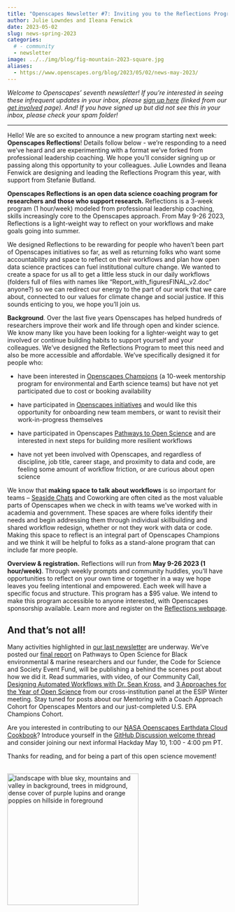```yaml
---
title: "Openscapes Newsletter #7: Inviting you to the Reflections Program"
author: Julie Lowndes and Ileana Fenwick
date: 2023-05-02
slug: news-spring-2023
categories:
  # - community
  - newsletter
image: ../../img/blog/fig-mountain-2023-square.jpg
aliases: 
  - https://www.openscapes.org/blog/2023/05/02/news-may-2023/
---
```


*Welcome to Openscapes' seventh newsletter! If you're interested in seeing these infrequent updates in your inbox, please [sign up here](https://docs.google.com/forms/d/e/1FAIpQLSdgVXRp3V-w94GPWkR31RUfyBl37EphdQSlCOcnyeNlf8OLWw/viewform) (linked from our [get involved](https://openscapes.org/contact) page). And! If you have signed up but did not see this in your inbox, please check your spam folder!*

------------------------------------------------------------------------

Hello! We are so excited to announce a new program starting next week: **Openscapes Reflections**! Details follow below - we're responding to a need we've heard and are experimenting with a format we've forked from professional leadership coaching. We hope you'll consider signing up or passing along this opportunity to your colleagues. Julie Lowndes and Ileana Fenwick are designing and leading the Reflections Program this year, with support from Stefanie Butland.

**Openscapes Reflections is an open data science coaching program for researchers and those who support research.** Reflections is a 3-week program (1 hour/week) modeled from professional leadership coaching, skills increasingly core to the Openscapes approach. From May 9-26 2023, Reflections is a light-weight way to reflect on your workflows and make goals going into summer.

We designed Reflections to be rewarding for people who haven't been part of Openscapes initiatives so far, as well as returning folks who want some accountability and space to reflect on their workflows and plan how open data science practices can fuel institutional culture change. We wanted to create a space for us all to get a little less stuck in our daily workflows (folders full of files with names like "Report_with_figuresFINAL_v2.doc" anyone?) so we can redirect our energy to the part of our work that we care about, connected to our values for climate change and social justice. If this sounds enticing to you, we hope you'll join us.

**Background**. Over the last five years Openscapes has helped hundreds of researchers improve their work and life through open and kinder science. We know many like you have been looking for a lighter-weight way to get involved or continue building habits to support yourself and your colleagues. We've designed the Reflections Program to meet this need and also be more accessible and affordable. We've specifically designed it for people who:

-   have been interested in [Openscapes Champions](https://openscapes.org/champions) (a 10-week mentorship program for environmental and Earth science teams) but have not yet participated due to cost or booking availability 

-   have participated in [Openscapes initiatives](https://www.openscapes.org/initiatives/) and would like this opportunity for onboarding new team members, or want to revisit their work-in-progress themselves

-   have participated in Openscapes [Pathways to Open Science](https://openscapes.github.io/pathways-to-open-science/) and are interested in next steps for building more resilient workflows

-   have not yet been involved with Openscapes, and regardless of discipline, job title, career stage, and proximity to data and code, are feeling some amount of workflow friction, or are curious about open science

We know that **making space to talk about workflows** is so important for teams -- [Seaside Chats](https://openscapes.github.io/supercharge-research/) and Coworking are often cited as the most valuable parts of Openscapes when we check in with teams we've worked with in academia and government. These spaces are where folks identify their needs and begin addressing them through individual skillbuilding and shared workflow redesign, whether or not they work with data or code. Making this space to reflect is an integral part of Openscapes Champions and we think it will be helpful to folks as a stand-alone program that can include far more people.

**Overview & registration.** Reflections will run from **May 9-26 2023 (1 hour/week)**. Through weekly prompts and community huddles, you'll have opportunities to reflect on your own time or together in a way we hope leaves you feeling intentional and empowered. Each week will have a specific focus and structure. This program has a $95 value. We intend to make this program accessible to anyone interested, with Openscapes sponsorship available. Learn more and register on the [Reflections webpage](https://openscapes.github.io/booklet).

## And that's not all!

Many activities highlighted in [our last newsletter](https://www.openscapes.org/blog/2023/02/21/news-february-2023/) are underway. We've posted our [final report](https://openscapes.org/blog/2023/04/26/pathways-report/) on Pathways to Open Science for Black environmental & marine researchers and our funder, the Code for Science and Society Event Fund, will be publishing a behind the scenes post about how we did it. Read summaries, with video, of our Community Call, [Designing Automated Workflows with Dr. Sean Kross,](https://www.openscapes.org/blog/2023/04/06/kyber/) and [3 Approaches for the Year of Open Science](https://www.openscapes.org/blog/2023/03/16/esip-winter-2023/) from our cross-institution panel at the ESIP Winter meeting. Stay tuned for posts about our Mentoring with a Coach Approach Cohort for Openscapes Mentors and our just-completed U.S. EPA Champions Cohort.

Are you interested in contributing to our [NASA Openscapes Earthdata Cloud Cookbook](https://nasa-openscapes.github.io/earthdata-cloud-cookbook/)? Introduce yourself in the [GitHub Discussion welcome thread](https://github.com/NASA-Openscapes/earthdata-cloud-cookbook/discussions/192) and consider joining our next informal Hackday May 10, 1:00 - 4:00 pm PT.

Thanks for reading, and for being a part of this open science movement!

<br> <img src="/img/blog/fig-mountain-2023-square.jpg" width="300px" alt="landscape with blue sky, mountains and valley in background, trees in midground, dense cover of purple lupins and orange poppies on hillside in foreground"> <br>
